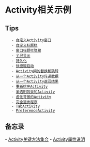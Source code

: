 = Activity相关示例 =

== Tips ==
    - [[自定义Activity窗口]]
    - [[自定义标题栏]]
    - [[窗口标题栏隐藏]]
    - [[全屏显示]]
    - [[持久化]]
    - [[快捷键启动]]
    - [[Activity间的替换和跳转]]
    - [[从一个Activity传递数据]]
    - [[从一个Activity返回结果]]
    - [[重新排序Activity]]
    - [[半透明背景的Activity]]
    - [[虚化背景的Activity]]
    - [[完全退出程序]]
    - [[TabActivity]]
    - [[PreferenceActivity]]

== 备忘录 ==
- [[Activity关键方法集合]]
- [[Activity属性说明]]

